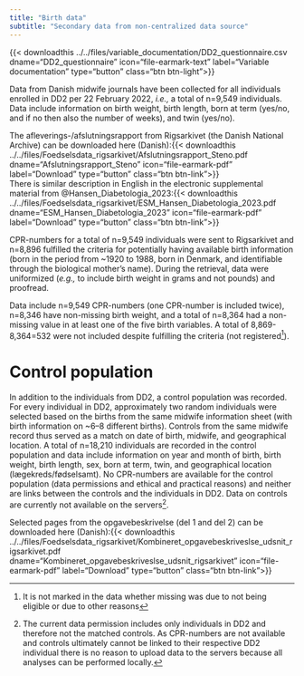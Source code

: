```yaml
---
title: "Birth data"
subtitle: "Secondary data from non-centralized data source"
---
```

{{< downloadthis ../../files/variable_documentation/DD2_questionnaire.csv dname="DD2_questionnaire" icon="file-earmark-text" label="Variable documentation" type="button" class="btn btn-light">}}


Data from Danish midwife journals have been collected for all individuals enrolled in DD2 per 22 February 2022, *i.e.,* a total of n=9,549 individuals. Data include information on birth weight, birth length, born at term (yes/no, and if no then also the number of weeks), and twin (yes/no).

The afleverings-/afslutningsrapport from Rigsarkivet (the Danish National Archive) can be downloaded here (Danish):{{\< downloadthis ../../files/Foedselsdata_rigsarkivet/Afslutningsrapport_Steno.pdf\
dname="Afslutningsrapport_Steno" icon="file-earmark-pdf" label="Download" type="button" class="btn btn-link"\>}}\
There is similar description in English in the electronic supplemental material from @Hansen_Diabetologia_2023:{{\< downloadthis ../../files/Foedselsdata_rigsarkivet/ESM_Hansen_Diabetologia_2023.pdf\
dname="ESM_Hansen_Diabetologia_2023" icon="file-earmark-pdf" label="Download" type="button" class="btn btn-link"\>}}

CPR-numbers for a total of n=9,549 individuals were sent to Rigsarkivet and n=8,896 fulfilled the criteria for potentially having available birth information (born in the period from \~1920 to 1988, born in Denmark, and identifiable through the biological mother's name). During the retrieval, data were uniformized (*e.g.,* to include birth weight in grams and not pounds) and proofread.

Data include n=9,549 CPR-numbers (one CPR-number is included twice), n=8,346 have non-missing birth weight, and a total of n=8,364 had a non-missing value in at least one of the five birth variables. A total of 8,869-8,364=532 were not included despite fulfilling the criteria (not registered^[It is not marked in the data whether missing was due to not being eligible or due to other reasons]). 

# Control population
In addition to the individuals from DD2, a control population was recorded. For every individual in DD2, approximately two random individuals were selected based on the births from the same midwife information sheet (with birth information on ~6--8 different births). Controls from the same midwife record thus served as a match on date of birth, midwife, and geographical location. A total of n=18,210 individuals are recorded in the control population and data include information on year and month of birth, birth weight, birth length, sex, born at term, twin, and geographical location (lægekreds/fødselsamt). No CPR-numbers are available for the control population (data permissions and ethical and practical reasons) and neither are links between the controls and the individuals in DD2. Data on controls are currently not available on the servers^[The current data permission includes only individuals in DD2 and therefore not the matched controls. As CPR-numbers are not available and controls ultimately cannot be linked to their respective DD2 individual there is no reason to upload data to the servers because all analyses can be performed locally.]. 

Selected pages from the opgavebeskrivelse (del 1 and del 2) can be downloaded here (Danish):{{\< downloadthis ../../files/Foedselsdata_rigsarkivet/Kombineret_opgavebeskriveslse_udsnit_rigsarkivet.pdf\
dname="Kombineret_opgavebeskriveslse_udsnit_rigsarkivet" icon="file-earmark-pdf" label="Download" type="button" class="btn btn-link"\>}}\


<!-- ::: {.callout-note appearance="default"} -->
<!-- ## Spørgsmål til dokumentationen   -->
<!-- (mail sendt 05.09.2023) -->
<!-- (mail sendt 06.09.2023) -->

<!-- Og nu har jeg sendt det til Allan og Charlotte  -->

<!-- -   Jeg kan se i afslutningsrapporten at Rigsarkivet har fået n=9549 cpr-numre de skulle tjekke, og så vidt jeg kan se er det \"hele DD2\". Ved du hvem der har dannet denne population og hvornår? Jeg har nemlig brug for at vide pr. hvilken dato det er hele DD2 (og om der alligevel er eventuelle eksklusionskriterier). Mit bedste gæt er 22. februar 2022, men jeg vil bare gerne have den korrekte dato, hvis det er muligt. -->
<!-- Vi går med 22. feb -->

<!-- -    I afslutningsrapporten står der også at ud af de n=9549 individer, kunne n=8896 dokumenteres, idet de opfyldte kriterierne (cpr, mor, Danmark osv.). Når jeg kigger i data er der non-missing data på n=8364 individer, så der må være 532 individer der af en eller anden grund ikke kunne findes i journalerne selvom de opfyldte kravene. Ved du om det er registreret hvem det er? -->
<!-- Det er ikke registreret -->

<!-- -    Mht. kontrollerne, så vil jeg høre om du har noget dokumentation på dem. Jeg har vist bare et datasæt, men ikke noget yderligere information om hvordan de er fundet. Jeg kan se i ESM til din artikel, at det er 2 individer fra samme side i journalen, og det er såmænd bare det jeg gerne vil have noget officielt dokumentation på. Derudover, så har vi ingen cpr-numre på kontrollerne, og så vidt jeg husker har du engang sagt at det var fordi vi ikke fik lov til at indsamle dem. Er det korrekt? Ved du om der også er en grund til man ikke har gemt hvilket individ fra DD2 hver kontrol tilhører? -->
<!-- Jeg har nu fået noget informaiton fra Allan, men det passer stadig ikke helt 100% -->

<!-- -    Jeg kan også se at der er n=18,210 kontroller. Hvis der er fundet 2 pr. individ, så svarer det til 9105 individer i DD2, men det er jo ikke muligt, hvis de kun kunne dokumentere maksimalt n=8896. Ved du hvorfor det netop er dette antal? -->
<!-- Der er bare angivet cirka-tal i opgaven -->



<!-- I dokumentationen står der: -->
<!-- I opgaven indtastes: -->
<!-- o 50% af jordemoderprotokolsiderne fra den tidligere fødselsdataundersøgelse. Ca. -->
<!-- 15.000 kontrolfødsler, ud fra en antagelse om cirka 5 fødsler pr. side. -->
<!-- o 50% af fødselsindberetningerne udvælges 2 tilfældige indberetninger fra ca. samme -->
<!-- dato i samme amt. Ca. 1200. -->
<!-- o I alt forventes altså en kontrolpopulation på ca. 16.000 individer. -->

<!-- ::: -->
